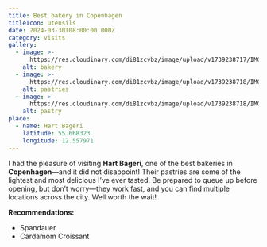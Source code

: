 ```yaml
---
title: Best bakery in Copenhagen
titleIcon: utensils
date: 2024-03-30T08:00:00.000Z
category: visits
gallery:
  - image: >-
      https://res.cloudinary.com/di81zcvbz/image/upload/v1739238717/IMG_4100_ueuuew.jpg
    alt: bakery
  - image: >-
      https://res.cloudinary.com/di81zcvbz/image/upload/v1739238718/IMG_4101_vts6qw.jpg
    alt: pastries
  - image: >-
      https://res.cloudinary.com/di81zcvbz/image/upload/v1739238718/IMG_4104_dsj7mn.jpg
    alt: pastry
place:
  - name: Hart Bageri
    latitude: 55.668323
    longitude: 12.557971
---
```


I had the pleasure of visiting **Hart Bageri**, one of the best bakeries in **Copenhagen**—and it did not disappoint! Their pastries are some of the lightest and most delicious I’ve ever tasted. Be prepared to queue up before opening, but don’t worry—they work fast, and you can find multiple locations across the city. Well worth the wait!

**Recommendations:**

* Spandauer
* Cardamom Croissant
